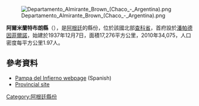 [[Image:Departamento_Almirante_Brown_(Chaco_-_Argentina).png|right]]

'''阿爾米蘭特布朗縣'''（{{lang-es|Departamento Almirante Brown}}），是[[阿根廷|阿根廷]]的縣份，位於該國北部[[查科省|查科省]]，首府設於[[潘帕德因菲爾諾|潘帕德因菲爾諾]]，始建於1937年12月7日，面積17,276平方公里，2010年34,075，人口密度每平方公里1.97人。

==參考資料==
*[https://web.archive.org/web/20061119155507/http://www.todoelchaco.com.ar/ip/pdi/index.htm Pampa del Infierno webpage] (Spanish)
*[https://web.archive.org/web/20070928074152/http://www.guiadelchaco.com.ar/chaco/eventos/localidad.ASP?ID=%7B365BAA3B-7BAE-11D5-9F11-00E07D9E2057%7D Provincial site]

{{Argentina-geo-stub}}
[[Category:阿根廷縣份|Category:阿根廷縣份]]